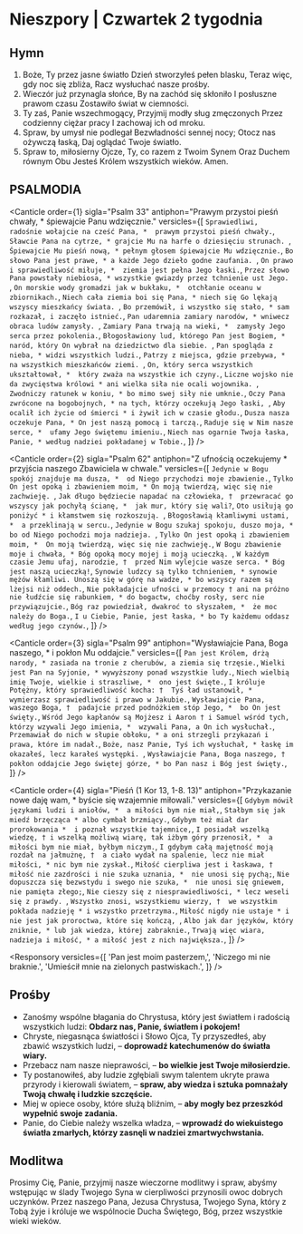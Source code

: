 # Nieszpory | Czwartek 2 tygodnia

<OpeningVersicle />

## Hymn

1. Boże, Ty przez jasne światło
   Dzień stworzyłeś pełen blasku,
   Teraz więc, gdy noc się zbliża,
   Racz wysłuchać nasze prośby.
2. Wieczór już przynagla słońce,
   By na zachód się skłoniło
   I posłuszne prawom czasu
   Zostawiło świat w ciemności.
3. Ty zaś, Panie wszechmogący,
   Przyjmij modły sług zmęczonych
   Przez codzienny ciężar pracy
   I zachowaj ich od mroku.
4. Spraw, by umysł nie podlegał
   Bezwładności sennej nocy;
   Otocz nas ożywczą łaską,
   Daj oglądać Twoje światło.
5. Spraw to, miłosierny Ojcze,
   Ty, co razem z Twoim Synem
   Oraz Duchem równym Obu
   Jesteś Królem wszystkich wieków. Amen.

## PSALMODIA

<Canticle
  order={1}
  sigla="Psalm 33"
  antiphon="Prawym przystoi pieśń chwały, * śpiewajcie Panu wdzięcznie."
  versicles={[
    `Sprawiedliwi, radośnie wołajcie na cześć Pana, * 
prawym przystoi pieśń chwały.`,
    `Sławcie Pana na cytrze, *
grajcie Mu na harfe o dziesięciu strunach. `,
    `Śpiewajcie Mu pieśń nową, *
pełnym głosem śpiewajcie Mu wdzięcznie.`,
    `Bo słowo Pana jest prawe, *
a każde Jego dzieło godne zaufania. `,
    `On prawo i sprawiedliwość miłuje, * 
ziemia jest pełna Jego łaski.`,
    `Przez słowo Pana powstały niebiosa, *
wszystkie gwiazdy przez tchnienie ust Jego. `,
    `On morskie wody gromadzi jak w bukłaku, * 
otchłanie oceanu w zbiornikach.`,
    `Niech cała ziemia boi się Pana, *
niech się Go lękają wszyscy mieszkańcy świata. `,
    `Bo przemówił, i wszystko się stało, *
sam rozkazał, i zaczęło istnieć.`,
    `Pan udaremnia zamiary narodów, *
wniwecz obraca ludów zamysły. `,
    `Zamiary Pana trwają na wieki, * 
zamysły Jego serca przez pokolenia.`,
    `Błogosławiony lud, którego Pan jest Bogiem, *
naród, który On wybrał na dziedzictwo dla siebie. `,
    `Pan spogląda z nieba, *
widzi wszystkich ludzi.`,
    `Patrzy z miejsca, gdzie przebywa, *
na wszystkich mieszkańców ziemi. `,
    `On, który serca wszystkich ukształtował, * 
który zważa na wszystkie ich czyny.`,
    `Liczne wojsko nie da zwycięstwa królowi *
ani wielka siła nie ocali wojownika. `,
    `Zwodniczy ratunek w koniu, *
bo mimo swej siły nie umknie.`,
    `Oczy Pana zwrócone na bogobojnych, *
na tych, którzy oczekują Jego łaski, `,
    `Aby ocalił ich życie od śmierci *
i żywił ich w czasie głodu.`,
    `Dusza nasza oczekuje Pana, *
On jest naszą pomocą i tarczą.`,
    `Raduje się w Nim nasze serce, * 
ufamy Jego świętemu imieniu.`,
    `Niech nas ogarnie Twoja łaska, Panie, *
według nadziei pokładanej w Tobie.`,
  ]}
/>

<Canticle
  order={2}
  sigla="Psalm 62"
  antiphon="Z ufnością oczekujemy * przyjścia naszego Zbawiciela w chwale."
  versicles={[
    `Jedynie w Bogu spokój znajduje ma dusza, * 
od Niego przychodzi moje zbawienie.`,
    `Tylko On jest opoką i zbawieniem moim, *
On moją twierdzą, więc się nie zachwieję. `,
    `Jak długo będziecie napadać na człowieka, † 
przewracać go wszyscy jak pochyłą ścianę, * 
jak mur, który się wali?`,
    `Oto usiłują go poniżyć *
i kłamstwem się rozkoszują. `,
    `Błogosławią kłamliwymi ustami, * 
a przeklinają w sercu.`,
    `Jedynie w Bogu szukaj spokoju, duszo moja, *
bo od Niego pochodzi moja nadzieja. `,
    `Tylko On jest opoką i zbawieniem moim, * 
On moją twierdzą, więc się nie zachwieję.`,
    `W Bogu zbawienie moje i chwała, *
Bóg opoką mocy mojej i moją ucieczką. `,
    `W każdym czasie Jemu ufaj, narodzie, † 
przed Nim wylejcie wasze serca. *
Bóg jest naszą ucieczką!`,
    `Synowie ludzcy są tylko tchnieniem, *
synowie mężów kłamliwi. Unoszą się w górę na wadze, *
bo wszyscy razem są lżejsi niż oddech.`,
    `Nie pokładajcie ufności w przemocy †
ani na próżno nie łudźcie się rabunkiem, *
do bogactw, choćby rosły, serc nie przywiązujcie.`,
    `Bóg raz powiedział, dwakroć to słyszałem, * 
że moc należy do Boga.`,
    `I u Ciebie, Panie, jest łaska, *
bo Ty każdemu oddasz według jego czynów.`,
  ]}
/>

<Canticle
  order={3}
  sigla="Psalm 99"
  antiphon="Wysławiajcie Pana, Boga naszego, * i pokłon Mu oddajcie."
  versicles={[
    `Pan jest Królem, drżą narody, *
zasiada na tronie z cherubów, a ziemia się trzęsie.`,
    `Wielki jest Pan na Syjonie, *
wywyższony ponad wszystkie ludy.`,
    `Niech wielbią imię Twoje, wielkie i straszliwe, * 
ono jest święte.`,
    `I króluje Potężny, który sprawiedliwość kocha: † 
Tyś ład ustanowił, *
wymierzasz sprawiedliwość i prawo w Jakubie.`,
    `Wysławiajcie Pana, waszego Boga, † 
padajcie przed podnóżkiem stóp Jego, * 
bo On jest święty.`,
    `Wśród Jego kapłanów są Mojżesz i Aaron †
i Samuel wśród tych, którzy wzywali Jego imienia, * 
wzywali Pana, a On ich wysłuchał.`,
    `Przemawiał do nich w słupie obłoku, *
a oni strzegli przykazań i prawa, które im nadał.`,
    `Boże, nasz Panie, Tyś ich wysłuchał, *
łaskę im okazałeś, lecz karałeś występki. `,
    `Wysławiajcie Pana, Boga naszego, †
pokłon oddajcie Jego świętej górze, *
bo Pan nasz i Bóg jest święty.`,
  ]}
/>

<Canticle
  order={4}
  sigla="Pieśń (1 Kor 13, 1-8. 13)"
  antiphon="Przykazanie nowe daję wam, * byście się wzajemnie miłowali."
  versicles={[
    `Gdybym mówił językami ludzi i aniołów, * 
a miłości bym nie miał,`,
    `Stałbym się jak miedź brzęcząca *
albo cymbał brzmiący.`,
    `Gdybym też miał dar prorokowania * 
i poznał wszystkie tajemnice,`,
    `I posiadał wszelką wiedzę, †
i wszelką możliwą wiarę, tak iżbym góry przenosił, * 
a miłości bym nie miał, byłbym niczym.`,
    `I gdybym całą majętność moją rozdał na jałmużnę, † 
a ciało wydał na spalenie, lecz nie miał miłości, *
nic bym nie zyskał.`,
    `Miłość cierpliwa jest i łaskawa, †
miłość nie zazdrości i nie szuka uznania, * 
nie unosi się pychą;`,
    `Nie dopuszcza się bezwstydu i swego nie szuka, * 
nie unosi się gniewem, nie pamięta złego;`,
    `Nie cieszy się z niesprawiedliwości, *
lecz weseli się z prawdy. `,
    `Wszystko znosi, wszystkiemu wierzy, † 
we wszystkim pokłada nadzieję *
i wszystko przetrzyma.`,
    `Miłość nigdy nie ustaje *
i nie jest jak proroctwa, które się kończą, `,
    `Albo jak dar języków, który zniknie, *
lub jak wiedza, której zabraknie.`,
    `Trwają więc wiara, nadzieja i miłość, *
a miłość jest z nich największa.`,
  ]}
/>

<Passage
  sigla="1 P 3, 8-9"
  passage="Bądźcie wszyscy jednomyślni, współczujący, pełni braterskiej i siostrzanej miłości, miłosierni, pokorni. Nie oddawajcie złem za zło ani złorzeczeniem za złorzeczenie. Przeciwnie zaś, błogosławcie. Do tego bowiem jesteście powołani, abyście odziedziczyli błogosławieństwo."
/>

<Responsory
  versicles={[
    'Pan jest moim pasterzem,',
    'Niczego mi nie braknie.',
    'Umieścił mnie na zielonych pastwiskach.',
  ]}
/>

<Magnificat antiphon="Okaż moc swego ramienia, Boże, * rozprosz pyszniących się zamysłami serc swoich, / a wywyższaj pokornych." />

## Prośby

- Zanośmy wspólne błagania do Chrystusa, który jest światłem i radością wszystkich ludzi: **Obdarz nas, Panie, światłem i pokojem!**
- Chryste, niegasnąca światłości i Słowo Ojca, Ty przyszedłeś, aby zbawić wszystkich ludzi, – **doprowadź katechumenów do światła wiary.**
- Przebacz nam nasze nieprawości, – **bo wielkie jest Twoje miłosierdzie.**
- Ty postanowiłeś, aby ludzie zgłębiali swym talentem ukryte prawa przyrody i kierowali światem, – **spraw, aby wiedza i sztuka pomnażały Twoją chwałę i ludzkie szczęście.**
- Miej w opiece osoby, które służą bliźnim, – **aby mogły bez przeszkód wypełnić swoje zadania.**
- Panie, do Ciebie należy wszelka władza, – **wprowadź do wiekuistego światła zmarłych, którzy zasnęli w nadziei zmartwychwstania.**

<CustomIntercessions />

<KyrieEleison />

<LordsPrayer />

## Modlitwa

Prosimy Cię, Panie, przyjmij nasze wieczorne modlitwy i spraw, abyśmy wstępując w ślady Twojego Syna w cierpliwości przynosili owoc dobrych uczynków. Przez naszego Pana, Jezusa Chrystusa, Twojego Syna, który z Tobą żyje i króluje we wspólnocie Ducha Świętego, Bóg, przez wszystkie wieki wieków.

<Amen />

<BlessingAndConcludingVersicle />

<SalveRegina />
